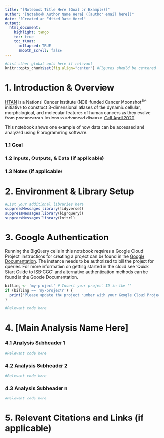 ```yaml
---
title: "[Notebook Title Here (Goal or Example)]"
author: "[Notebook Author Name Here] ([author email here])"
date: "[Created or Edited Date Here]"
output:
  html_document:
    highlight: tango
    toc: true
    toc_float:
      collapsed: TRUE
      smooth_scroll: false
---
```

```r
#List other global opts here if relevant
knitr::opts_chunk$set(fig.align="center") #Figures should be centered
```

# 1. Introduction & Overview 

[HTAN](https://humantumoratlas.org/) is a National Cancer Institute (NCI)-funded Cancer Moonshot<sup>SM</sup> initiative to construct 3-dimensional atlases of the dynamic cellular, morphological, and molecular features of human cancers as they evolve from precancerous lesions to advanced disease. [Cell April 2020](https://www.sciencedirect.com/science/article/pii/S0092867420303469) 

This notebook shows one example of how data can be accessed and analyzed using R programming software.

### 1.1 Goal
### 1.2 Inputs, Outputs, & Data (if applicable)
### 1.3 Notes (if applicable) 

# 2. Environment & Library Setup
```r
#List your additional libraries here
suppressMessages(library(tidyverse))
suppressMessages(library(bigrquery))
suppressMessages(library(knitr))
```

# 3. Google Authentication

Running the BigQuery cells in this notebook requires a Google Cloud Project, instructions for creating a project can be found in the [Google Documentation](https://cloud.google.com/resource-manager/docs/creating-managing-projects#console). The instance needs to be authorized to bill the project for queries. For more information on getting started in the cloud see 'Quick Start Guide to ISB-CGC' and alternative authentication methods can be found in the [Google Documentation](https://cloud.google.com/resource-manager/docs/creating-managing-projects#console).

```r
billing <- 'my-project' # Insert your project ID in the ''
if (billing == 'my-projectr') {
  print('Please update the project number with your Google Cloud Project')
}
```

```r
#Relevant code here
```

# 4. [Main Analysis Name Here]
### 4.1 Analysis Subheader 1
```r
#Relevant code here
```

### 4.2 Analysis Subheader 2
```r
#Relevant code here
```

### 4.3 Analysis Subheader n
```r
#Relevant code here
```

# 5. Relevant Citations and Links (if applicable)
